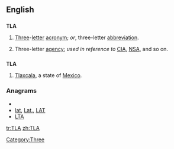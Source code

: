 {{also|tla}}
==English==
{{wikipedia|Three-letter acronym}}

==={{initialism}}===
'''TLA'''

# [[three|Three]]-[[letter]] [[acronym]]; ''or'', three-letter [[abbreviation]].
# {{US|humorous}} Three-letter [[agency]]; ''used in reference to'' [[CIA]], [[NSA]], and so on.

==={{abbreviation}}===
'''TLA'''

# [[Tlaxcala]], a state of [[Mexico]].

===Anagrams===
* {{alphagram|[[alt#English|alt]]}} 
* [[lat#English|lat]], [[Lat.#English|Lat.]], [[LAT#English|LAT]]
* [[LTA#English|LTA]]


[[Category:Three]]

[[tr:TLA]]
[[zh:TLA]]